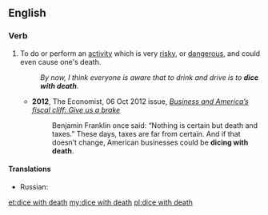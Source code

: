 ==English==

===Verb===
{{en-verb|dices with death|dicing with death|diced with death}}

# To do or perform an [[activity]] which is very [[risky]], or [[dangerous]], and could even cause one's death.
#: ''By now, I think everyone is aware that to drink and drive is to '''dice with death'''.''
#* '''2012''', The Economist, 06 Oct 2012 issue, ''[http://www.economist.com/node/21564241 Business and America’s fiscal cliff: Give us a brake]''
#*: Benjamin Franklin once said: “Nothing is certain but death and taxes.” These days, taxes are far from certain. And if that doesn’t change, American businesses could be '''dicing with death'''.

====Translations====
{{trans-top|to risk heavily}}
* Russian: {{t-check|ru|[[игра́ть]] [[со]] [[смерть|сме́ртью]]|p}} {{attention|ru|2=was "[[играть]] [[со]] [[смерть|смертью]]" - assumed sum-of-parts; if an idiom, remove the wikilinks to the individual words. see [[User:Kephir/gadgets/xte#Translation_fixing]]}}
{{trans-mid}}
{{trans-bottom}}

[[et:dice with death]]
[[my:dice with death]]
[[pl:dice with death]]